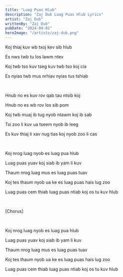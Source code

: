 ```yaml
---
title: "Luag Puas Hlub"
description: "Zaj Dub Luag Puas Hlub Lyrics"
artist: "Zaj Dub"
writtenBy: "Zaj Dub"
pubDate: "2024-04-01"
heroImage: "/artists/zaj-dub.png"
---
```


Koj thiaj kuv wb txoj kev sib hlub

Es nws twb tu los lawm ntev

Koj twb tso kuv tseg kuv twb tso koj cia

Es nyias twb mus nrhiav nyias tus tshiab

<br />

Hnub no es kuv rov qab tau ntsib koj

Hnub no es wb rov los sib pom

Koj twb muaj ib tug nyob ntawm koj ib sab

Tsi zoo li kuv ua tseem nyob ib leeg

Es kuv thiaj li xav nug tias koj nyob zoo li cas

<br />

Koj nrog luag nyob es luag pua hlub

Luag puas yuav koj siab ib yam li kuv

Thaum nrog luag mus es luag puas tuav

Koj tes thaum nyob ua ke es luag puas hais lug zoo

Luag puas cem thiab luag puas ntiab koj os tu kuv hlub

<br />

[Chorus]

<br />

Koj nrog luag nyob es luag pua hlub

Luag puas yuav koj siab ib yam li kuv

Thaum nrog luag mus es luag puas tuav

Koj tes thaum nyob ua ke es luag puas hais lug zoo

Luag puas cem thiab luag puas ntiab koj os tu kuv hlub
